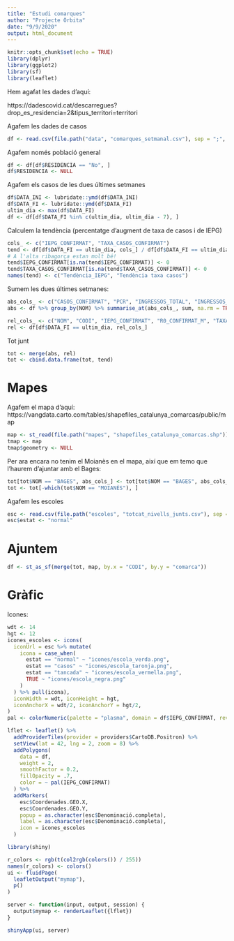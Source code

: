 ```yaml
---
title: "Estudi comarques"
author: "Projecte Òrbita"
date: "9/9/2020"
output: html_document
---
```


```r
knitr::opts_chunk$set(echo = TRUE)
library(dplyr)
library(ggplot2)
library(sf)
library(leaflet)
```

Hem agafat les dades d'aquí: 

https://dadescovid.cat/descarregues?drop_es_residencia=2&tipus_territori=territori

Agafem les dades de casos

```r
df <- read.csv(file.path("data", "comarques_setmanal.csv"), sep = ";", encoding = "UTF-8")
```

Agafem només població general

```r
df <- df[df$RESIDENCIA == "No", ]
df$RESIDENCIA <- NULL
```

Agafem els casos de les dues últimes setmanes

```r
df$DATA_INI <- lubridate::ymd(df$DATA_INI)
df$DATA_FI <- lubridate::ymd(df$DATA_FI)
ultim_dia <- max(df$DATA_FI)
df <- df[df$DATA_FI %in% c(ultim_dia, ultim_dia - 7), ]
```

Calculem la tendència (percentatge d'augment de taxa de casos i de IEPG)
```r
cols_ <- c("IEPG_CONFIRMAT", "TAXA_CASOS_CONFIRMAT")
tend <- df[df$DATA_FI == ultim_dia, cols_] / df[df$DATA_FI == ultim_dia - 7, cols_] - 1
# A l'alta ribagorça estan molt bé!
tend$IEPG_CONFIRMAT[is.na(tend$IEPG_CONFIRMAT)] <- 0 
tend$TAXA_CASOS_CONFIRMAT[is.na(tend$TAXA_CASOS_CONFIRMAT)] <- 0
names(tend) <- c("Tendència_IEPG", "Tendència taxa casos")
```

Sumem les dues últimes setmanes:

```r
abs_cols_ <- c("CASOS_CONFIRMAT", "PCR", "INGRESSOS_TOTAL", "INGRESSOS_CRITIC", "EXITUS")
abs <- df %>% group_by(NOM) %>% summarise_at(abs_cols_, sum, na.rm = TRUE)
```

```r
rel_cols_ <- c("NOM", "CODI", "IEPG_CONFIRMAT", "R0_CONFIRMAT_M", "TAXA_CASOS_CONFIRMAT", "TAXA_PCR", "PERC_PCR_POSITIVES")
rel <- df[df$DATA_FI == ultim_dia, rel_cols_]
```

Tot junt

```r
tot <- merge(abs, rel)
tot <- cbind.data.frame(tot, tend)
```

# Mapes

Agafem el mapa d'aquí: https://vangdata.carto.com/tables/shapefiles_catalunya_comarcas/public/map

```r
map <- st_read(file.path("mapes", "shapefiles_catalunya_comarcas.shp"))
tmap <- map
tmap$geometry <- NULL
```

Per ara encara no tenim el Moianès en el mapa, així que em temo que l'haurem d'ajuntar amb el Bages:

```r
tot[tot$NOM == "BAGES", abs_cols_] <- tot[tot$NOM == "BAGES", abs_cols_] + tot[tot$NOM == "MOIANÈS", abs_cols_]
tot <- tot[-which(tot$NOM == "MOIANÈS"), ]
```

Agafem les escoles

```r
esc <- read.csv(file.path("escoles", "totcat_nivells_junts.csv"), sep = ";", dec=",")
esc$estat <- "normal"
```


# Ajuntem

```r
df <- st_as_sf(merge(tot, map, by.x = "CODI", by.y = "comarca"))
```


# Gràfic

Icones:

```r
wdt <- 14
hgt <- 12
icones_escoles <- icons(
  iconUrl = esc %>% mutate(
    icona = case_when(
      estat == "normal" ~ "icones/escola_verda.png",
      estat == "casos" ~ "icones/escola_taronja.png",
      estat == "tancada" ~ "icones/escola_vermella.png",
      TRUE ~ "icones/escola_negra.png"
    )
  ) %>% pull(icona),
  iconWidth = wdt, iconHeight = hgt,
  iconAnchorX = wdt/2, iconAnchorY = hgt/2,
)
pal <- colorNumeric(palette = "plasma", domain = df$IEPG_CONFIRMAT, reverse = T)
```


```r
lflet <- leaflet() %>%
  addProviderTiles(provider = providers$CartoDB.Positron) %>%
  setView(lat = 42, lng = 2, zoom = 8) %>%
  addPolygons(
    data = df,
    weight = 2,
    smoothFactor = 0.2,
    fillOpacity = .7,
    color = ~ pal(IEPG_CONFIRMAT)
  ) %>%
  addMarkers(
    esc$Coordenades.GEO.X,
    esc$Coordenades.GEO.Y,
    popup = as.character(esc$Denominació.completa),
    label = as.character(esc$Denominació.completa),
    icon = icones_escoles
  )

```

```r
library(shiny)
```

```r
r_colors <- rgb(t(col2rgb(colors()) / 255))
names(r_colors) <- colors()
ui <- fluidPage(
  leafletOutput("mymap"),
  p()
)

server <- function(input, output, session) {
  output$mymap <- renderLeaflet({lflet})
}

shinyApp(ui, server)
```

